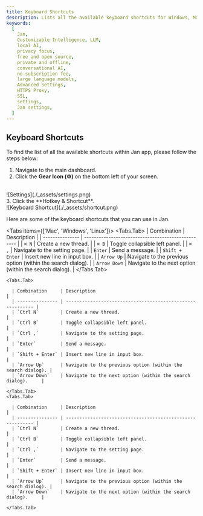 ```yaml
---
title: Keyboard Shortcuts
description: Lists all the available keyboard shortcuts for Windows, Mac, and Linux.
keywords:
  [
    Jan,
    Customizable Intelligence, LLM,
    local AI,
    privacy focus,
    free and open source,
    private and offline,
    conversational AI,
    no-subscription fee,
    large language models,
    Advanced Settings,
    HTTPS Proxy,
    SSL,
    settings,
    Jan settings,
  ]
---
```



## Keyboard Shortcuts
To find the list of all the available shortcuts within Jan app, please follow the steps below:
1. Navigate to the main dashboard.
2. Click the **Gear Icon (⚙️)** on the bottom left of your screen.
<br/>
![Settings](./_assets/settings.png)
<br/>
3. Click the **Hotkey & Shortcut**.
<br/>
![Keyboard Shortcut](./_assets/shortcut.png)
<br/>

Here are some of the keyboard shortcuts that you can use in Jan.

<Tabs items={['Mac', 'Windows', 'Linux']}>
    <Tabs.Tab>
      | Combination     | Description                                        |
      | --------------- | -------------------------------------------------- |
      | `⌘ N`           | Create a new thread.                              |
      | `⌘ B`           | Toggle collapsible left panel.                      |
      | `⌘ ,`           | Navigate to the setting page.                           |
      | `Enter`         | Send a message.                                     |
      | `Shift + Enter` | Insert new line in input box.                       |
      | `Arrow Up`      | Navigate to the previous option (within the search dialog). |
      | `Arrow Down`    | Navigate to the next option (within the search dialog).     |
    </Tabs.Tab>

    <Tabs.Tab>

      | Combination     | Description                                                |
      | --------------- | ---------------------------------------------------------- |
      | `Ctrl N`        | Create a new thread.                                      |
      | `Ctrl B`        | Toggle collapsible left panel.                              |
      | `Ctrl ,`        | Navigate to the setting page.                                   |
      | `Enter`         | Send a message.                                             |
      | `Shift + Enter` | Insert new line in input box.                               |
      | `Arrow Up`      | Navigate to the previous option (within the search dialog). |
      | `Arrow Down`    | Navigate to the next option (within the search dialog).     |

    </Tabs.Tab>
    <Tabs.Tab>

      | Combination     | Description                                                |
      | --------------- | ---------------------------------------------------------- |
      | `Ctrl N`        | Create a new thread.                                       |
      | `Ctrl B`        | Toggle collapsible left panel.                              |
      | `Ctrl ,`        | Navigate to the setting page.                                   |
      | `Enter`         | Send a message.                                             |
      | `Shift + Enter` | Insert new line in input box.                               |
      | `Arrow Up`      | Navigate to the previous option (within the search dialog). |
      | `Arrow Down`    | Navigate to the next option (within the search dialog).     |

    </Tabs.Tab>

</Tabs>

